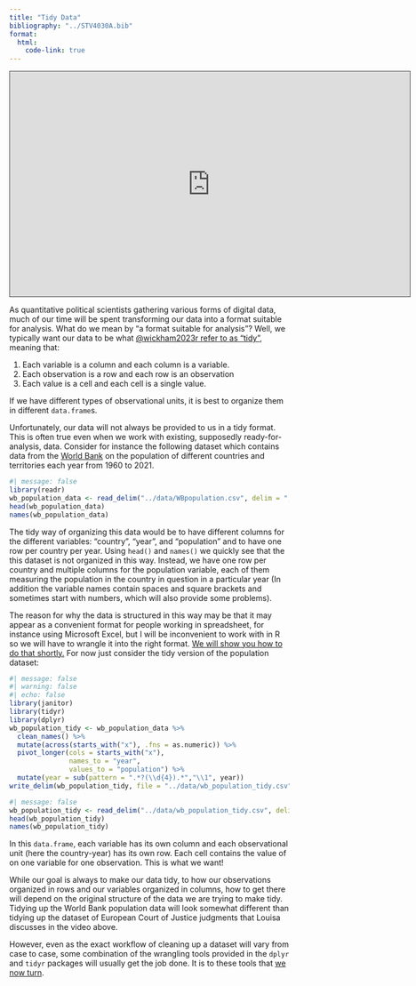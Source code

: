 ```yaml
---
title: "Tidy Data"
bibliography: "../STV4030A.bib"
format: 
  html:
    code-link: true
---
```


<iframe src="https://uio.cloud.panopto.eu/Panopto/Pages/Embed.aspx?id=c21081ad-6a60-4982-b82f-b0310127b604&amp;autoplay=false&amp;offerviewer=true&amp;showtitle=true&amp;showbrand=true&amp;captions=true&amp;interactivity=all" height="405" width="720" style="border: 1px solid #464646;" allowfullscreen allow="autoplay">

</iframe>

As quantitative political scientists gathering various forms of digital data, much of our time will be spent transforming our data into a format suitable for analysis. What do we mean by "a format suitable for analysis"? Well, we typically want our data to be what [@wickham2023r refer to as "tidy"](https://r4ds.hadley.nz/data-tidy.html#sec-tidy-data), meaning that:

1.  Each variable is a column and each column is a variable.
2.  Each observation is a row and each row is an observation
3.  Each value is a cell and each cell is a single value.

If we have different types of observational units, it is best to organize them in different `data.frame`s.  

Unfortunately, our data will not always be provided to us in a tidy format. This is often true even when we work with existing, supposedly ready-for-analysis, data. Consider for instance the following dataset which contains data from the [World Bank](https://data.worldbank.org/) on the population of different countries and territories each year from 1960 to 2021. 

```r
#| message: false
library(readr)
wb_population_data <- read_delim("../data/WBpopulation.csv", delim = ",")
head(wb_population_data)
names(wb_population_data)
```
The tidy way of organizing this data would be to have different columns for the different variables: "country", "year", and "population" and  to have one row per country per year.  Using `head()` and `names()` we quickly see that the this dataset is not organized in this way. Instead, we have one row per country and multiple columns for the population variable, each of them measuring the population in the country in question in a particular year (In addition the variable names contain spaces and square brackets and sometimes start with numbers, which will also provide some problems). 

The reason for why the data is structured in this way may be that it may appear as a convenient format for people working in spreadsheet, for instance using Microsoft Excel, but I will be inconvenient to work with in R so we will have to wrangle it into the right format. [We will show you how to do that shortly.](https://pages.github.uio.no/oyvinsti/STV4030A/Wrangling/wrangling_in_dplyr_and_tidyr.html) For now just consider the tidy version of the population dataset: 

```r
#| message: false
#| warning: false
#| echo: false
library(janitor)
library(tidyr)
library(dplyr)
wb_population_tidy <- wb_population_data %>% 
  clean_names() %>% 
  mutate(across(starts_with("x"), .fns = as.numeric)) %>% 
  pivot_longer(cols = starts_with("x"), 
               names_to = "year", 
               values_to = "population") %>% 
  mutate(year = sub(pattern = ".*?(\\d{4}).*","\\1", year))
write_delim(wb_population_tidy, file = "../data/wb_population_tidy.csv", delim = ",")

```

```r
#| message: false
wb_population_tidy <- read_delim("../data/wb_population_tidy.csv", delim = ",")
head(wb_population_tidy)
names(wb_population_tidy)
```
In this `data.frame`, each variable has its own column and each observational unit (here the country-year) has its own row. Each cell contains the value of on one variable for one observation. This is what we want!

While our goal is always to make our data tidy, to how our observations organized in rows and our variables organized in columns, how to get there will depend on the original structure of the data we are trying to make tidy. Tidying up the World Bank population data will look somewhat different than tidying up the dataset of European Court of Justice judgments that Louisa discusses in the video above. 

However, even as the exact workflow of cleaning up a dataset will vary from case to case, some combination of the wrangling tools provided in the `dplyr` and `tidyr` packages will usually get the job done. It is to these tools that [we now turn](https://pages.github.uio.no/oyvinsti/STV4030A/Wrangling/wrangling_in_dplyr_and_tidyr.html). 





